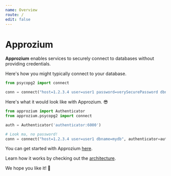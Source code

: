 ```yaml
---
name: Overview
route: /
edit: false
---
```


# Approzium
**Approzium** enables services to securely connect to databases without providing credentials.

Here's how you might typically connect to your database.
```python
from psycopg2 import connect

conn = connect("host=1.2.3.4 user=user1 password=verySecurePassword dbname=mydb")
```

Here's what it would look like with Approzium. 😎
```python
from approzium import Authenticator
from approzium.psycopg2 import connect

auth = Authenticator('authenticator:6000')

# Look ma, no password!
conn = connect("host=1.2.3.4 user=user1 dbname=mydb", authenticator=auth)
```

You can get started with Approzium [here](/quickstart).

Learn how it works by checking out the [architecture](/architecture).

We hope you like it! 🤗